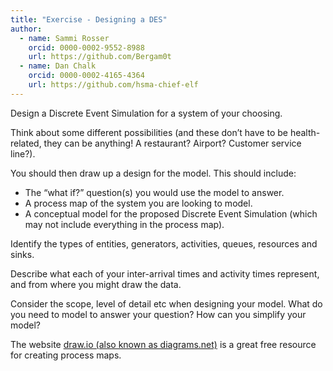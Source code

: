 ```yaml
---
title: "Exercise - Designing a DES"
author:
  - name: Sammi Rosser
    orcid: 0000-0002-9552-8988
    url: https://github.com/Bergam0t
  - name: Dan Chalk
    orcid: 0000-0002-4165-4364
    url: https://github.com/hsma-chief-elf
---
```


Design a Discrete Event Simulation for a system of your choosing.

Think about some different possibilities (and these don’t have to be health-related, they can be anything!  A restaurant?  Airport?  Customer service line?).

You should then draw up a design for the model.  This should include:

- The “what if?” question(s) you would use the model to answer.
- A process map of the system you are looking to model.
- A conceptual model for the proposed Discrete Event Simulation (which may not include everything in the process map).

Identify the types of entities, generators, activities, queues, resources and sinks.

Describe what each of your inter-arrival times and activity times represent, and from where you might draw the data.

Consider the scope, level of detail etc when designing your model.  What do you need to model to answer your question?  How can you simplify your model?

:::{.callout-tip}
The website [draw.io (also known as diagrams.net)](https://app.diagrams.net/) is a great free resource for creating process maps.
:::
